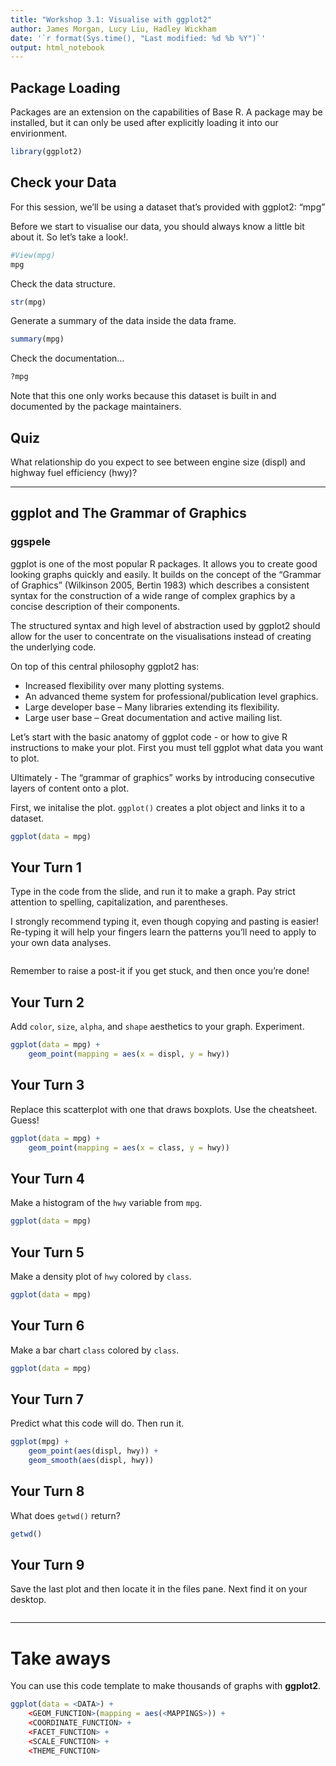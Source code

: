 ```yaml
---
title: "Workshop 3.1: Visualise with ggplot2"
author: James Morgan, Lucy Liu, Hadley Wickham
date: '`r format(Sys.time(), "Last modified: %d %b %Y")`'
output: html_notebook
---
```


## Package Loading

Packages are an extension on the capabilities of Base R. A package may be installed, but it can only be used after explicitly loading it into our envirionment.  
```r
library(ggplot2)
```

## Check your Data
For this session, we'll be using a dataset that's provided with ggplot2: "mpg"

Before we start to visualise our data, you should always know a little bit about it. So let's take a look!.


```r
#View(mpg)
mpg
```

Check the data structure.
```r
str(mpg)
```

Generate a summary of the data inside the data frame.
```r
summary(mpg)
```

Check the documentation...
```r
?mpg
```
Note that this one only works because this dataset is built in and documented by the package maintainers.

## Quiz

What relationship do you expect to see between engine size (displ) and highway fuel efficiency (hwy)?

----------------------------------------------------------------------

## ggplot and The Grammar of Graphics

### ggspele
ggplot is one of the most popular R packages. It allows you to create good looking graphs quickly and easily. It builds on the concept of the “Grammar of Graphics” (Wilkinson 2005, Bertin 1983) which describes a consistent syntax for the construction of a wide range of complex graphics by a concise description of their components.

The structured syntax and high level of abstraction used by ggplot2 should allow for the user to concentrate on the visualisations instead of creating the underlying code.

On top of this central philosophy ggplot2 has:

* Increased flexibility over many plotting systems.
* An advanced theme system for professional/publication level graphics.
* Large developer base – Many libraries extending its flexibility.
* Large user base – Great documentation and active mailing list.

Let's start with the basic anatomy of ggplot code - or how to give R instructions to make your plot. 
First you must tell ggplot what data you want to plot. 

Ultimately - The "grammar of graphics" works by introducing consecutive layers of content onto a plot.

First, we initalise the plot. `ggplot()` creates a plot object and links it to a dataset.
```r
ggplot(data = mpg)
```

## Your Turn 1

Type in the code from the slide, and run it to make a graph. Pay strict attention to spelling, capitalization, and parentheses.

I strongly recommend typing it, even though copying and pasting is easier! Re-typing it will help your fingers learn the patterns you'll need to apply to your own data analyses.

```r

```

Remember to raise a post-it if you get stuck, and then once you're done!

## Your Turn 2

Add `color`, `size`, `alpha`, and `shape` aesthetics to your graph. Experiment.  

```r
ggplot(data = mpg) + 
    geom_point(mapping = aes(x = displ, y = hwy))
```

## Your Turn 3

Replace this scatterplot with one that draws boxplots. Use the cheatsheet. Guess!

```r
ggplot(data = mpg) +
    geom_point(mapping = aes(x = class, y = hwy))
```

## Your Turn 4

Make a histogram of the `hwy` variable from `mpg`.

```r
ggplot(data = mpg) 

```

## Your Turn 5

Make a density plot of `hwy` colored by `class`.

```r
ggplot(data = mpg) 

```

## Your Turn 6

Make a bar chart `class` colored by `class`.

```r
ggplot(data = mpg) 

```

## Your Turn 7

Predict what this code will do. Then run it.

```r
ggplot(mpg) + 
    geom_point(aes(displ, hwy)) +
    geom_smooth(aes(displ, hwy))
```

## Your Turn 8

What does `getwd()` return?

```r
getwd()
```

## Your Turn 9

Save the last plot and then locate it in the files pane. Next find it on your desktop.

```r

```

***

# Take aways

You can use this code template to make thousands of graphs with **ggplot2**.

```r
ggplot(data = <DATA>) +
    <GEOM_FUNCTION>(mapping = aes(<MAPPINGS>)) +
    <COORDINATE_FUNCTION> +
    <FACET_FUNCTION> +
    <SCALE_FUNCTION> +
    <THEME_FUNCTION>
```

